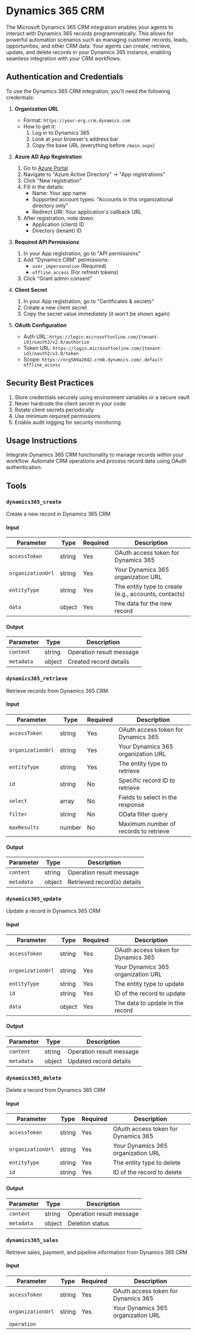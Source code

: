 # Dynamics 365 CRM

The Microsoft Dynamics 365 CRM integration enables your agents to interact with Dynamics 365 records programmatically. This allows for powerful automation scenarios such as managing customer records, leads, opportunities, and other CRM data. Your agents can create, retrieve, update, and delete records in your Dynamics 365 instance, enabling seamless integration with your CRM workflows.

## Authentication and Credentials

To use the Dynamics 365 CRM integration, you'll need the following credentials:

1. **Organization URL**
   - Format: `https://your-org.crm.dynamics.com`
   - How to get it:
     1. Log in to Dynamics 365
     2. Look at your browser's address bar
     3. Copy the base URL (everything before `/main.aspx`)

2. **Azure AD App Registration**
   1. Go to [Azure Portal](https://portal.azure.com)
   2. Navigate to "Azure Active Directory" → "App registrations"
   3. Click "New registration"
   4. Fill in the details:
      - Name: Your app name
      - Supported account types: "Accounts in this organizational directory only"
      - Redirect URI: Your application's callback URL
   5. After registration, note down:
      - Application (client) ID
      - Directory (tenant) ID

3. **Required API Permissions**
   1. In your App registration, go to "API permissions"
   2. Add "Dynamics CRM" permissions:
      - `user_impersonation` (Required)
      - `offline_access` (For refresh tokens)
   3. Click "Grant admin consent"

4. **Client Secret**
   1. In your App registration, go to "Certificates & secrets"
   2. Create a new client secret
   3. Copy the secret value immediately (it won't be shown again)

5. **OAuth Configuration**
   - Auth URL: `https://login.microsoftonline.com/{tenant-id}/oauth2/v2.0/authorize`
   - Token URL: `https://login.microsoftonline.com/{tenant-id}/oauth2/v2.0/token`
   - Scope: `https://org589a2042.crm8.dynamics.com/.default offline_access`

## Security Best Practices

1. Store credentials securely using environment variables or a secure vault
2. Never hardcode the client secret in your code
3. Rotate client secrets periodically
4. Use minimum required permissions
5. Enable audit logging for security monitoring

## Usage Instructions

Integrate Dynamics 365 CRM functionality to manage records within your workflow. Automate CRM operations and process record data using OAuth authentication.

## Tools

### `dynamics365_create`

Create a new record in Dynamics 365 CRM

#### Input

| Parameter        | Type   | Required | Description                                           |
| --------------- | ------ | -------- | ----------------------------------------------------- |
| `accessToken`   | string | Yes      | OAuth access token for Dynamics 365                   |
| `organizationUrl`| string | Yes      | Your Dynamics 365 organization URL                    |
| `entityType`    | string | Yes      | The entity type to create (e.g., accounts, contacts) |
| `data`          | object | Yes      | The data for the new record                          |

#### Output

| Parameter  | Type   | Description                |
| ---------- | ------ | -------------------------- |
| `content`  | string | Operation result message   |
| `metadata` | object | Created record details     |

### `dynamics365_retrieve`

Retrieve records from Dynamics 365 CRM

#### Input

| Parameter        | Type    | Required | Description                                           |
| --------------- | ------- | -------- | ----------------------------------------------------- |
| `accessToken`   | string  | Yes      | OAuth access token for Dynamics 365                   |
| `organizationUrl`| string  | Yes      | Your Dynamics 365 organization URL                    |
| `entityType`    | string  | Yes      | The entity type to retrieve                          |
| `id`           | string  | No       | Specific record ID to retrieve                        |
| `select`       | array   | No       | Fields to select in the response                      |
| `filter`       | string  | No       | OData filter query                                    |
| `maxResults`   | number  | No       | Maximum number of records to retrieve                 |

#### Output

| Parameter  | Type   | Description                |
| ---------- | ------ | -------------------------- |
| `content`  | string | Operation result message   |
| `metadata` | object | Retrieved record(s) details |

### `dynamics365_update`

Update a record in Dynamics 365 CRM

#### Input

| Parameter        | Type   | Required | Description                                           |
| --------------- | ------ | -------- | ----------------------------------------------------- |
| `accessToken`   | string | Yes      | OAuth access token for Dynamics 365                   |
| `organizationUrl`| string | Yes      | Your Dynamics 365 organization URL                    |
| `entityType`    | string | Yes      | The entity type to update                            |
| `id`           | string | Yes      | ID of the record to update                           |
| `data`         | object | Yes      | The data to update in the record                     |

#### Output

| Parameter  | Type   | Description                |
| ---------- | ------ | -------------------------- |
| `content`  | string | Operation result message   |
| `metadata` | object | Updated record details     |

### `dynamics365_delete`

Delete a record from Dynamics 365 CRM

#### Input

| Parameter        | Type   | Required | Description                                           |
| --------------- | ------ | -------- | ----------------------------------------------------- |
| `accessToken`   | string | Yes      | OAuth access token for Dynamics 365                   |
| `organizationUrl`| string | Yes      | Your Dynamics 365 organization URL                    |
| `entityType`    | string | Yes      | The entity type to delete                            |
| `id`           | string | Yes      | ID of the record to delete                           |

#### Output

| Parameter  | Type   | Description                |
| ---------- | ------ | -------------------------- |
| `content`  | string | Operation result message   |
| `metadata` | object | Deletion status            |

### `dynamics365_sales`

Retrieve sales, payment, and pipeline information from Dynamics 365 CRM

#### Input

| Parameter        | Type   | Required | Description                                           |
| --------------- | ------ | -------- | ----------------------------------------------------- |
| `accessToken`   | string | Yes      | OAuth access token for Dynamics 365                   |
| `organizationUrl`| string | Yes      | Your Dynamics 365 organization URL                    |
| `operation`